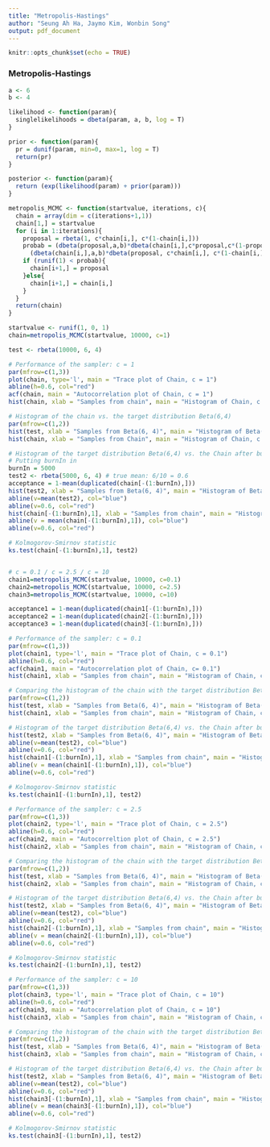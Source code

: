 ```yaml
---
title: "Metropolis-Hastings"
author: "Seung Ah Ha, Jaymo Kim, Wonbin Song"
output: pdf_document
---
```


```r
knitr::opts_chunk$set(echo = TRUE)
```

### Metropolis-Hastings
```r
a <- 6
b <- 4

likelihood <- function(param){
  singlelikelihoods = dbeta(param, a, b, log = T)
}

prior <- function(param){
  pr = dunif(param, min=0, max=1, log = T)
  return(pr)
}

posterior <- function(param){
  return (exp(likelihood(param) + prior(param)))
}

metropolis_MCMC <- function(startvalue, iterations, c){
  chain = array(dim = c(iterations+1,1))
  chain[1,] = startvalue
  for (i in 1:iterations){
    proposal = rbeta(1, c*chain[i,], c*(1-chain[i,]))
    probab = (dbeta(proposal,a,b)*dbeta(chain[i,],c*proposal,c*(1-proposal)))/
      (dbeta(chain[i,],a,b)*dbeta(proposal, c*chain[i,], c*(1-chain[i,])))
    if (runif(1) < probab){
      chain[i+1,] = proposal
    }else{
      chain[i+1,] = chain[i,]
    }
  }
  return(chain)
}

startvalue <- runif(1, 0, 1)
chain=metropolis_MCMC(startvalue, 10000, c=1)

test <- rbeta(10000, 6, 4)

# Performance of the sampler: c = 1
par(mfrow=c(1,3))
plot(chain, type='l', main = "Trace plot of Chain, c = 1")
abline(h=0.6, col="red")
acf(chain, main = "Autocorrelation plot of Chain, c = 1")
hist(chain, xlab = "Samples from chain", main = "Histogram of Chain, c = 1") 

# Histogram of the chain vs. the target distribution Beta(6,4)
par(mfrow=c(1,2))
hist(test, xlab = "Samples from Beta(6, 4)", main = "Histogram of Beta(6, 4)")
hist(chain, xlab = "Samples from Chain", main = "Histogram of Chain, c = 1")

# Histogram of the target distribution Beta(6,4) vs. the Chain after burnIn
# Putting burnIn in
burnIn = 5000
test2 <- rbeta(5000, 6, 4) # true mean: 6/10 = 0.6
acceptance = 1-mean(duplicated(chain[-(1:burnIn),]))
hist(test2, xlab = "Samples from Beta(6, 4)", main = "Histogram of Beta(6, 4)")
abline(v=mean(test2), col="blue")
abline(v=0.6, col="red")
hist(chain[-(1:burnIn),1], xlab = "Samples from chain", main = "Histogram of Chain, c = 1") 
abline(v = mean(chain[-(1:burnIn),1]), col="blue")
abline(v=0.6, col="red")

# Kolmogorov-Smirnov statistic
ks.test(chain[-(1:burnIn),1], test2)


# c = 0.1 / c = 2.5 / c = 10
chain1=metropolis_MCMC(startvalue, 10000, c=0.1)
chain2=metropolis_MCMC(startvalue, 10000, c=2.5)
chain3=metropolis_MCMC(startvalue, 10000, c=10)

acceptance1 = 1-mean(duplicated(chain1[-(1:burnIn),]))
acceptance2 = 1-mean(duplicated(chain2[-(1:burnIn),]))
acceptance3 = 1-mean(duplicated(chain3[-(1:burnIn),]))

# Performance of the sampler: c = 0.1
par(mfrow=c(1,3))
plot(chain1, type='l', main = "Trace plot of Chain, c = 0.1")
abline(h=0.6, col="red")
acf(chain1, main = "Autocorrelation plot of Chain, c= 0.1")
hist(chain1, xlab = "Samples from chain", main = "Histogram of Chain, c = 0.1") 

# Comparing the histogram of the chain with the target distribution Beta(6,4)
par(mfrow=c(1,2))
hist(test, xlab = "Samples from Beta(6, 4)", main = "Histogram of Beta(6, 4)")
hist(chain1, xlab = "Samples from chain", main = "Histogram of Chain, c = 0.1")

# Histogram of the target distribution Beta(6,4) vs. the Chain after burnIn
hist(test2, xlab = "Samples from Beta(6, 4)", main = "Histogram of Beta(6, 4)")
abline(v=mean(test2), col="blue")
abline(v=0.6, col="red")
hist(chain1[-(1:burnIn),1], xlab = "Samples from chain", main = "Histogram of Chain, c = 0.1") 
abline(v = mean(chain1[-(1:burnIn),1]), col="blue")
abline(v=0.6, col="red")

# Kolmogorov-Smirnov statistic
ks.test(chain1[-(1:burnIn),1], test2)

# Performance of the sampler: c = 2.5
par(mfrow=c(1,3))
plot(chain2, type='l', main = "Trace plot of Chain, c = 2.5")
abline(h=0.6, col="red")
acf(chain2, main = "Autocorreltion plot of Chain, c = 2.5")
hist(chain2, xlab = "Samples from chain", main = "Histogram of Chain, c = 2.5")

# Comparing the histogram of the chain with the target distribution Beta(6,4)
par(mfrow=c(1,2))
hist(test, xlab = "Samples from Beta(6, 4)", main = "Histogram of Beta(6, 4)")
hist(chain2, xlab = "Samples from chain", main = "Histogram of Chain, c = 2.5")

# Histogram of the target distribution Beta(6,4) vs. the Chain after burnIn
hist(test2, xlab = "Samples from Beta(6, 4)", main = "Histogram of Beta(6, 4)")
abline(v=mean(test2), col="blue")
abline(v=0.6, col="red")
hist(chain2[-(1:burnIn),1], xlab = "Samples from chain", main = "Histogram of Chain, c = 2.5") 
abline(v = mean(chain2[-(1:burnIn),1]), col="blue")
abline(v=0.6, col="red")

# Kolmogorov-Smirnov statistic
ks.test(chain2[-(1:burnIn),1], test2)

# Performance of the sampler: c = 10
par(mfrow=c(1,3))
plot(chain3, type='l', main = "Trace plot of Chain, c = 10")
abline(h=0.6, col="red")
acf(chain3, main = "Autocorrelation plot of Chain, c = 10")
hist(chain3, xlab = "Samples from chain", main = "Histogram of Chain, c = 10")

# Comparing the histogram of the chain with the target distribution Beta(6,4)
par(mfrow=c(1,2))
hist(test, xlab = "Samples from Beta(6, 4)", main = "Histogram of Beta(6, 4)")
hist(chain3, xlab = "Samples from chain", main = "Histogram of Chain, c = 10")

# Histogram of the target distribution Beta(6,4) vs. the Chain after burnIn
hist(test2, xlab = "Samples from Beta(6, 4)", main = "Histogram of Beta(6, 4)")
abline(v=mean(test2), col="blue")
abline(v=0.6, col="red")
hist(chain3[-(1:burnIn),1], xlab = "Samples from chain", main = "Histogram of Chain, c = 10") 
abline(v = mean(chain3[-(1:burnIn),1]), col="blue")
abline(v=0.6, col="red")

# Kolmogorov-Smirnov statistic
ks.test(chain3[-(1:burnIn),1], test2)


```

